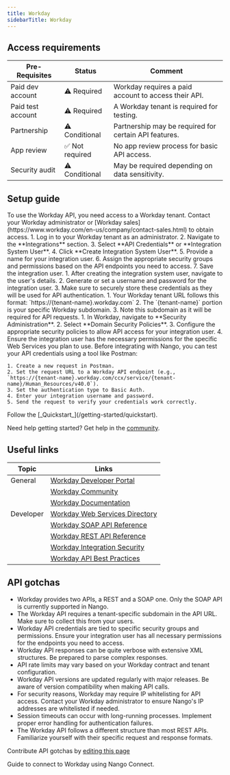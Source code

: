 ```yaml
---
title: Workday
sidebarTitle: Workday
---
```



<Overview />
<PreBuiltTooling />
<PreBuiltUseCases />

## Access requirements
| Pre-Requisites | Status | Comment|
| - | - | - |
| Paid dev account | ⚠️ Required | Workday requires a paid account to access their API. |
| Paid test account | ⚠️ Required | A Workday tenant is required for testing. |
| Partnership | ⚠️ Conditional | Partnership may be required for certain API features. |
| App review | ✅ Not required | No app review process for basic API access. |
| Security audit | ⚠️ Conditional | May be required depending on data sensitivity. |


## Setup guide

<Steps>
  <Step title="Obtain a Workday tenant">
    To use the Workday API, you need access to a Workday tenant. Contact your Workday administrator or [Workday sales](https://www.workday.com/en-us/company/contact-sales.html) to obtain access.
  </Step>
  <Step title="Create API credentials">
    1. Log in to your Workday tenant as an administrator.
    2. Navigate to the **Integrations** section.
    3. Select **API Credentials** or **Integration System User**.
    4. Click **Create Integration System User**.
    5. Provide a name for your integration user.
    6. Assign the appropriate security groups and permissions based on the API endpoints you need to access.
    7. Save the integration user.
  </Step>
  <Step title="Generate username and password">
    1. After creating the integration system user, navigate to the user's details.
    2. Generate or set a username and password for the integration user.
    3. Make sure to securely store these credentials as they will be used for API authentication.
  </Step>
  <Step title="Determine your Workday tenant URL">
    1. Your Workday tenant URL follows this format: `https://{tenant-name}.workday.com`
    2. The `{tenant-name}` portion is your specific Workday subdomain.
    3. Note this subdomain as it will be required for API requests.
  </Step>
  <Step title="Configure API access permissions">
    1. In Workday, navigate to **Security Administration**.
    2. Select **Domain Security Policies**.
    3. Configure the appropriate security policies to allow API access for your integration user.
    4. Ensure the integration user has the necessary permissions for the specific Web Services you plan to use.
  </Step>
  <Step title="Test API access">
    Before integrating with Nango, you can test your API credentials using a tool like Postman:
    
    1. Create a new request in Postman.
    2. Set the request URL to a Workday API endpoint (e.g., `https://{tenant-name}.workday.com/ccx/service/{tenant-name}/Human_Resources/v40.0`).
    3. Set the authentication type to Basic Auth.
    4. Enter your integration username and password.
    5. Send the request to verify your credentials work correctly.
  </Step>
  <Step title="Next">
    Follow the [_Quickstart_](/getting-started/quickstart).
  </Step>
</Steps>

<Tip>Need help getting started? Get help in the [community](https://nango.dev/slack).</Tip>


## Useful links

| Topic | Links | 
| - | - | 
| General | [Workday Developer Portal](https://developer.workday.com/) |
| | [Workday Community](https://community.workday.com/) |
| | [Workday Documentation](https://docs.workday.com/) |
| Developer | [Workday Web Services Directory](https://community.workday.com/sites/default/files/file-hosting/productionapi/index.html) |
| | [Workday SOAP API Reference](https://community.workday.com/sites/default/files/file-hosting/productionapi/operations/index.html) |
| | [Workday REST API Reference](https://community.workday.com/sites/default/files/file-hosting/restapi/index.html) |
| | [Workday Integration Security](https://docs.workday.com/en-us/integration/security.html) |
| | [Workday API Best Practices](https://community.workday.com/articles/1716) |



## API gotchas

- Workday provides two APIs, a REST and a SOAP one. Only the SOAP API is currently supported in Nango.
- The Workday API requires a tenant-specific subdomain in the API URL. Make sure to collect this from your users.
- Workday API credentials are tied to specific security groups and permissions. Ensure your integration user has all necessary permissions for the endpoints you need to access.
- Workday API responses can be quite verbose with extensive XML structures. Be prepared to parse complex responses.
- API rate limits may vary based on your Workday contract and tenant configuration.
- Workday API versions are updated regularly with major releases. Be aware of version compatibility when making API calls.
- For security reasons, Workday may require IP whitelisting for API access. Contact your Workday administrator to ensure Nango's IP addresses are whitelisted if needed.
- Session timeouts can occur with long-running processes. Implement proper error handling for authentication failures.
- The Workday API follows a different structure than most REST APIs. Familiarize yourself with their specific request and response formats.

<Note>Contribute API gotchas by [editing this page](https://github.com/nangohq/nango/tree/master/docs-v2/integrations/all/workday.mdx)</Note>

<Card title="Connect to Workday" icon="link" href="/integrations/all/workday/connect" horizontal>
  Guide to connect to Workday using Nango Connect.
</Card>
